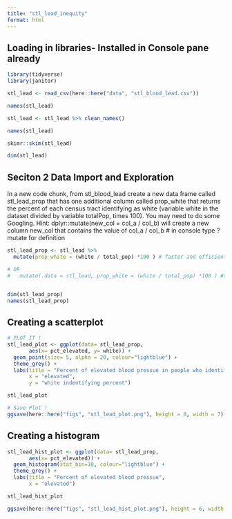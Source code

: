 ```yaml
---
title: "stl_lead_inequity"
format: html
---
```

## Loading in libraries- Installed in Console pane already
```r
library(tidyverse)
library(janitor)
```
```r
stl_lead <- read_csv(here::here("data", "stl_blood_lead.csv"))

names(stl_lead)

stl_lead <- stl_lead %>% clean_names()

names(stl_lead)

skimr::skim(stl_lead)

dim(stl_lead)
```

## Seciton 2 Data Import and Exploration
In a new code chunk, from stl_blood_lead create a new data frame called stl_lead_prop that has one additional column called prop_white that returns the percent of each census tract identifying as white (variable white in the dataset divided by variable totalPop, times 100). You may need to do some Googling. Hint: dplyr::mutate(new_col = col_a / col_b) will create a new column new_col that contains the value of col_a / col_b
# in console type ?mutate for definition
```r
stl_lead_prop <- stl_lead %>% 
  mutate(prop_white = (white / total_pop) *100 ) # faster and efficient way to calculate it

# OR
#   mutate(.data = stl_lead, prop_white = (white / total_pop) *100 ) #this will consume more time


dim(stl_lead_prop)
names(stl_lead_prop)
```
## Creating a scatterplot
```r
# PLOT IT !
stl_lead_plot <- ggplot(data= stl_lead_prop,
       aes(x= pct_elevated, y= white)) +
  geom_point(size= 5, alpha = 20, colour="lightblue") +
  theme_grey() +
  labs(title = "Percent of elevated blood pressue in people who identify as white",
       x = "elevated",
       y = "white indentifying percent")

stl_lead_plot

# Save Plot !
ggsave(here::here("figs", "stl_lead_plot.png"), height = 6, width = 7)
```
## Creating a histogram
```r
stl_lead_hist_plot <- ggplot(data= stl_lead_prop,
       aes(x= pct_elevated)) +
  geom_histogram(stat_bin=10, colour="lightblue") +
  theme_grey() +
  labs(title = "Percent of elevated blood pressue",
       x = "elevated")

stl_lead_hist_plot

ggsave(here::here("figs", "stl_lead_hist_plot.png"), height = 6, width = 7)

```

